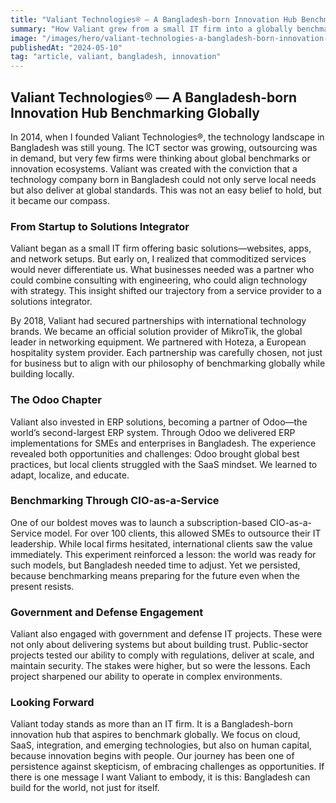 ```yaml
---
title: "Valiant Technologies® — A Bangladesh-born Innovation Hub Benchmarking Globally"
summary: "How Valiant grew from a small IT firm into a globally benchmarked innovation hub born in Bangladesh."
image: "/images/hero/valiant-technologies-a-bangladesh-born-innovation-hub-benchmarking-globally.jpg"
publishedAt: "2024-05-10"
tag: "article, valiant, bangladesh, innovation"
---
```


## Valiant Technologies® — A Bangladesh-born Innovation Hub Benchmarking Globally

In 2014, when I founded Valiant Technologies®, the technology landscape in Bangladesh was still young. The ICT sector was growing, outsourcing was in demand, but very few firms were thinking about global benchmarks or innovation ecosystems. Valiant was created with the conviction that a technology company born in Bangladesh could not only serve local needs but also deliver at global standards. This was not an easy belief to hold, but it became our compass.

### From Startup to Solutions Integrator

Valiant began as a small IT firm offering basic solutions—websites, apps, and network setups. But early on, I realized that commoditized services would never differentiate us. What businesses needed was a partner who could combine consulting with engineering, who could align technology with strategy. This insight shifted our trajectory from a service provider to a solutions integrator.

By 2018, Valiant had secured partnerships with international technology brands. We became an official solution provider of MikroTik, the global leader in networking equipment. We partnered with Hoteza, a European hospitality system provider. Each partnership was carefully chosen, not just for business but to align with our philosophy of benchmarking globally while building locally.

### The Odoo Chapter

Valiant also invested in ERP solutions, becoming a partner of Odoo—the world’s second-largest ERP system. Through Odoo we delivered ERP implementations for SMEs and enterprises in Bangladesh. The experience revealed both opportunities and challenges: Odoo brought global best practices, but local clients struggled with the SaaS mindset. We learned to adapt, localize, and educate.

### Benchmarking Through CIO-as-a-Service

One of our boldest moves was to launch a subscription-based CIO-as-a-Service model. For over 100 clients, this allowed SMEs to outsource their IT leadership. While local firms hesitated, international clients saw the value immediately. This experiment reinforced a lesson: the world was ready for such models, but Bangladesh needed time to adjust. Yet we persisted, because benchmarking means preparing for the future even when the present resists.

### Government and Defense Engagement

Valiant also engaged with government and defense IT projects. These were not only about delivering systems but about building trust. Public-sector projects tested our ability to comply with regulations, deliver at scale, and maintain security. The stakes were higher, but so were the lessons. Each project sharpened our ability to operate in complex environments.

### Looking Forward

Valiant today stands as more than an IT firm. It is a Bangladesh-born innovation hub that aspires to benchmark globally. We focus on cloud, SaaS, integration, and emerging technologies, but also on human capital, because innovation begins with people. Our journey has been one of persistence against skepticism, of embracing challenges as opportunities. If there is one message I want Valiant to embody, it is this: Bangladesh can build for the world, not just for itself.
